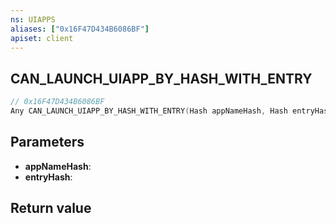 ```yaml
---
ns: UIAPPS
aliases: ["0x16F47D434B6086BF"]
apiset: client
---
```

## CAN_LAUNCH_UIAPP_BY_HASH_WITH_ENTRY

```c
// 0x16F47D434B6086BF
Any CAN_LAUNCH_UIAPP_BY_HASH_WITH_ENTRY(Hash appNameHash, Hash entryHash);
```


## Parameters
* **appNameHash**:
* **entryHash**:

## Return value